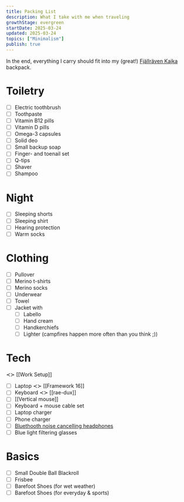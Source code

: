 ```yaml
---
title: Packing List
description: What I take with me when traveling
growthStage: evergreen
startDate: 2025-03-24
updated: 2025-03-24
topics: ["Minimalism"]
publish: true
---
```


In the end, everything I carry should fit into my (great!) [Fjällräven Kajka](https://www.fjallraven.com/eu/en-gb/bags-gear/backpacks-bags/trekking-backpacks/kajka-65-ml/) backpack.

# Toiletry

- [ ] Electric toothbrush
- [ ] Toothpaste
- [ ] Vitamin B12 pills
- [ ] Vitamin D pills
- [ ] Omega-3 capsules
- [ ] Solid deo
- [ ] Small backup soap
- [ ] Finger- and toenail set
- [ ] Q-tips
- [ ] Shaver
- [ ] Shampoo

# Night

- [ ] Sleeping shorts
- [ ] Sleeping shirt
- [ ] Hearing protection
- [ ] Warm socks

# Clothing

- [ ] Pullover
- [ ] Merino t-shirts
- [ ] Merino socks
- [ ] Underwear
- [ ] Towel
- [ ] Jacket with
  - [ ] Labello
  - [ ] Hand cream
  - [ ] Handkerchiefs
  - [ ] Lighter (campfires happen more often than you think ;))

# Tech
≺≻ [[Work Setup]]

- [ ] Laptop ≺≻ [[Framework 16]]
- [ ] Keyboard ≺≻ [[rae-dux]]
- [ ] [[Vertical mouse]]
- [ ] Keyboard + mouse cable set
- [ ] Laptop charger
- [ ] Phone charger
- [ ] [Bluethooth noise cancelling headphones](https://www.myearfun.com/eu/headphones/earfun-air-pro-3-le-audio-anc-true-wireless-earbuds-black)
- [ ] Blue light filtering glasses

# Basics

- [ ] Small Double Ball Blackroll
- [ ] Frisbee
- [ ] Barefoot Shoes (for wet weather)
- [ ] Barefoot Shoes (for everyday & sports)
